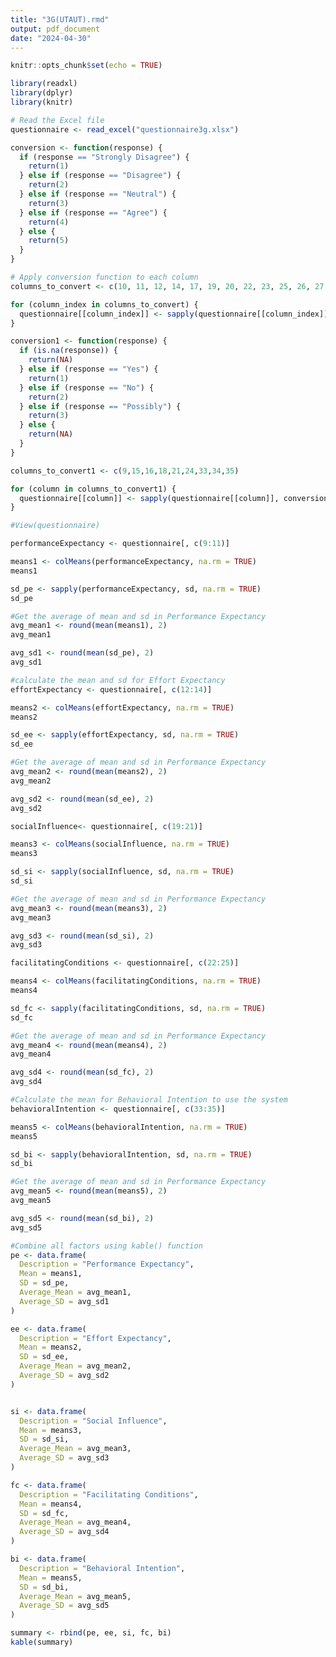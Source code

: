 ```yaml
---
title: "3G(UTAUT).rmd"
output: pdf_document
date: "2024-04-30"
---
```


```r
knitr::opts_chunk$set(echo = TRUE)
```

```r
library(readxl)
library(dplyr)
library(knitr)

# Read the Excel file
questionnaire <- read_excel("questionnaire3g.xlsx")
```
```r
conversion <- function(response) {
  if (response == "Strongly Disagree") {
    return(1)
  } else if (response == "Disagree") {
    return(2)
  } else if (response == "Neutral") {
    return(3)
  } else if (response == "Agree") {
    return(4)
  } else {
    return(5)
  }
}
```

```r
# Apply conversion function to each column
columns_to_convert <- c(10, 11, 12, 14, 17, 19, 20, 22, 23, 25, 26, 27, 28, 29, 30, 31, 32)

for (column_index in columns_to_convert) {
  questionnaire[[column_index]] <- sapply(questionnaire[[column_index]], conversion)
}
```

```r
conversion1 <- function(response) {
  if (is.na(response)) {
    return(NA)
  } else if (response == "Yes") {
    return(1)
  } else if (response == "No") {
    return(2)
  } else if (response == "Possibly") {
    return(3)
  } else {
    return(NA)
  }
}
```

```r
columns_to_convert1 <- c(9,15,16,18,21,24,33,34,35)

for (column in columns_to_convert1) {
  questionnaire[[column]] <- sapply(questionnaire[[column]], conversion1)
}
```

```r
#View(questionnaire)
```

```r
performanceExpectancy <- questionnaire[, c(9:11)]

means1 <- colMeans(performanceExpectancy, na.rm = TRUE)
means1

sd_pe <- sapply(performanceExpectancy, sd, na.rm = TRUE)
sd_pe

#Get the average of mean and sd in Performance Expectancy
avg_mean1 <- round(mean(means1), 2)
avg_mean1

avg_sd1 <- round(mean(sd_pe), 2)
avg_sd1
```

```r
#calculate the mean and sd for Effort Expectancy
effortExpectancy <- questionnaire[, c(12:14)]

means2 <- colMeans(effortExpectancy, na.rm = TRUE)
means2

sd_ee <- sapply(effortExpectancy, sd, na.rm = TRUE)
sd_ee

#Get the average of mean and sd in Performance Expectancy
avg_mean2 <- round(mean(means2), 2)
avg_mean2

avg_sd2 <- round(mean(sd_ee), 2)
avg_sd2
```

```r
socialInfluence<- questionnaire[, c(19:21)]

means3 <- colMeans(socialInfluence, na.rm = TRUE)
means3

sd_si <- sapply(socialInfluence, sd, na.rm = TRUE)
sd_si

#Get the average of mean and sd in Performance Expectancy
avg_mean3 <- round(mean(means3), 2)
avg_mean3

avg_sd3 <- round(mean(sd_si), 2)
avg_sd3
```

```r
facilitatingConditions <- questionnaire[, c(22:25)]

means4 <- colMeans(facilitatingConditions, na.rm = TRUE)
means4

sd_fc <- sapply(facilitatingConditions, sd, na.rm = TRUE)
sd_fc

#Get the average of mean and sd in Performance Expectancy
avg_mean4 <- round(mean(means4), 2)
avg_mean4

avg_sd4 <- round(mean(sd_fc), 2)
avg_sd4
```

```r
#Calculate the mean for Behavioral Intention to use the system
behavioralIntention <- questionnaire[, c(33:35)]

means5 <- colMeans(behavioralIntention, na.rm = TRUE)
means5

sd_bi <- sapply(behavioralIntention, sd, na.rm = TRUE)
sd_bi

#Get the average of mean and sd in Performance Expectancy
avg_mean5 <- round(mean(means5), 2)
avg_mean5

avg_sd5 <- round(mean(sd_bi), 2)
avg_sd5
```

```r
#Combine all factors using kable() function
pe <- data.frame(
  Description = "Performance Expectancy",
  Mean = means1,
  SD = sd_pe,
  Average_Mean = avg_mean1,
  Average_SD = avg_sd1
)

ee <- data.frame(
  Description = "Effort Expectancy",
  Mean = means2,
  SD = sd_ee,
  Average_Mean = avg_mean2,
  Average_SD = avg_sd2
)


si <- data.frame(
  Description = "Social Influence",
  Mean = means3,
  SD = sd_si,
  Average_Mean = avg_mean3,
  Average_SD = avg_sd3
)

fc <- data.frame(
  Description = "Facilitating Conditions",
  Mean = means4,
  SD = sd_fc,
  Average_Mean = avg_mean4,
  Average_SD = avg_sd4
)

bi <- data.frame(
  Description = "Behavioral Intention",
  Mean = means5,
  SD = sd_bi,
  Average_Mean = avg_mean5,
  Average_SD = avg_sd5
)
```

```r
summary <- rbind(pe, ee, si, fc, bi)
kable(summary)
```
